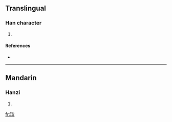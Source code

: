 {{also|璸}}
==Translingual==

===Han character===
{{Han char|rn=96|rad=玉|as=10|sn=14|four=|canj=一土十人金 (MGJOC)}}

# {{defn|Han|sort=玉10}}

====References====
* {{Han ref|kx=0740.111|hdz=21132.081|uh=7478|ud=29816}}

----

==Mandarin==

===Hanzi===
{{cmn-hanzi|pin=[[bīn]] ([[bin1]])|wg=pin<sup>1</sup>}}

# {{defn|Mandarin}}

[[fr:瑸]]